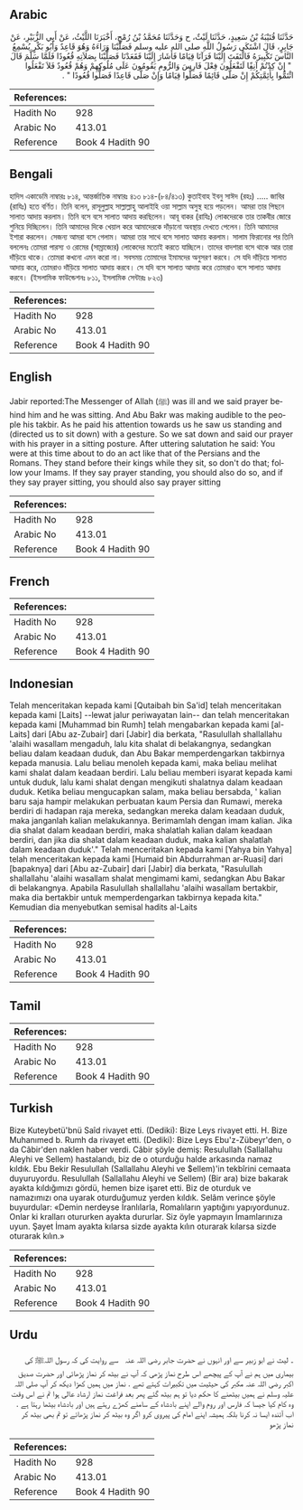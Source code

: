## Arabic


<div dir="rtl" lang="ar" style={{fontSize:'larger',backgroundColor:'#f8f9fa',padding:20}}>
حَدَّثَنَا قُتَيْبَةُ بْنُ سَعِيدٍ، حَدَّثَنَا لَيْثٌ، ح وَحَدَّثَنَا مُحَمَّدُ بْنُ رُمْحٍ، أَخْبَرَنَا اللَّيْثُ، عَنْ أَبِي الزُّبَيْرِ، عَنْ جَابِرٍ، قَالَ اشْتَكَى رَسُولُ اللَّهِ صلى الله عليه وسلم فَصَلَّيْنَا وَرَاءَهُ وَهُوَ قَاعِدٌ وَأَبُو بَكْرٍ يُسْمِعُ النَّاسَ تَكْبِيرَهُ فَالْتَفَتَ إِلَيْنَا فَرَآنَا قِيَامًا فَأَشَارَ إِلَيْنَا فَقَعَدْنَا فَصَلَّيْنَا بِصَلاَتِهِ قُعُودًا فَلَمَّا سَلَّمَ قَالَ ‏ "‏ إِنْ كِدْتُمْ آنِفًِا لَتَفْعَلُونَ فِعْلَ فَارِسَ وَالرُّومِ يَقُومُونَ عَلَى مُلُوكِهِمْ وَهُمْ قُعُودٌ فَلاَ تَفْعَلُوا ائْتَمُّوا بِأَئِمَّتِكُمْ إِنْ صَلَّى قَائِمًا فَصَلُّوا قِيَامًا وَإِنْ صَلَّى قَاعِدًا فَصَلُّوا قُعُودًا ‏"‏ ‏.‏
</div>
<div style={{backgroundColor:'#f8f9fa',padding:20, marginBottom: 10}}><table> <thead> <tr> <th>References:</th> <th></th> </tr> </thead> <tbody><tr><td>Hadith No</td><td>928</td></tr><tr><td>Arabic No</td><td>413.01</td></tr><tr><td>Reference</td><td>Book 4 Hadith 90</td></tr></tbody></table></div>

## Bengali


<div dir="ltr" lang="bn" style={{fontSize:'larger',backgroundColor:'#f8f9fa',padding:20}}>
হাদিস একাডেমি নাম্বারঃ ৮১৪, আন্তর্জাতিক নাম্বারঃ ৪১৩ ৮১৪-(৮৪/৪১৩) কুতাইবাহ ইবনু সাঈদ (রহঃ) ..... জাবির (রাযিঃ) হতে বর্ণিত। তিনি বলেন, রাসূলুল্লাহ সাল্লাল্লাহু আলাইহি ওয়া সাল্লাম অসুস্থ হয়ে পড়লেন। আমরা তার পিছনে সালাত আদায় করলাম। তিনি বসে বসে সালাত আদায় করছিলেন। আবূ বাকর (রাযিঃ) লোকদেরকে তার তাকবীর জোরে শুনিয়ে দিচ্ছিলেন। তিনি আমাদের দিকে খেয়াল করে আমাদেরকে দাঁড়ানো অবস্থায় দেখতে পেলেন। তিনি আমাদের ইশারা করলেন। সেজন্য আমরা বসে গেলাম। আমরা তার সাথে বসে সালাত আদায় করলাম। সালাম ফিরানোর পর তিনি বললেনঃ তোমরা পারস্য ও রোমের (সাম্রাজ্যের) লোকেদের মতোই করতে যাচ্ছিলে। তাদের বাদশারা বসে থাকে আর তারা দাঁড়িয়ে থাকে। তোমরা কখনো এমন করো না। সবসময় তোমাদের ইমামদের অনুসরণ করবে। সে যদি দাঁড়িয়ে সালাত আদায় করে, তোমরাও দাঁড়িয়ে সালাত আদায় করবে। সে যদি বসে সালাত আদায় করে তোমরাও বসে সালাত আদায় করবে। (ইসলামিক ফাউন্ডেশনঃ ৮১১, ইসলামিক সেন্টারঃ ৮২৩)
</div>
<div style={{backgroundColor:'#f8f9fa',padding:20, marginBottom: 10}}><table> <thead> <tr> <th>References:</th> <th></th> </tr> </thead> <tbody><tr><td>Hadith No</td><td>928</td></tr><tr><td>Arabic No</td><td>413.01</td></tr><tr><td>Reference</td><td>Book 4 Hadith 90</td></tr></tbody></table></div>

## English


<div dir="ltr" lang="en" style={{fontSize:'larger',backgroundColor:'#f8f9fa',padding:20}}>
Jabir reported:The Messenger of Allah (ﷺ) was ill and we said prayer behind him and he was sitting. And Abu Bakr was making audible to the people his takbir. As he paid his attention towards us he saw us standing and (directed us to sit down) with a gesture. So we sat down and said our prayer with his prayer in a sitting posture. After uttering salutation he said: You were at this time about to do an act like that of the Persians and the Romans. They stand before their kings while they sit, so don't do that; follow your Imams. If they say prayer standing, you should also do so, and if they say prayer sitting, you should also say prayer sitting
</div>
<div style={{backgroundColor:'#f8f9fa',padding:20, marginBottom: 10}}><table> <thead> <tr> <th>References:</th> <th></th> </tr> </thead> <tbody><tr><td>Hadith No</td><td>928</td></tr><tr><td>Arabic No</td><td>413.01</td></tr><tr><td>Reference</td><td>Book 4 Hadith 90</td></tr></tbody></table></div>

## French


<div dir="ltr" lang="fr" style={{fontSize:'larger',backgroundColor:'#f8f9fa',padding:20}}>

</div>
<div style={{backgroundColor:'#f8f9fa',padding:20, marginBottom: 10}}><table> <thead> <tr> <th>References:</th> <th></th> </tr> </thead> <tbody><tr><td>Hadith No</td><td>928</td></tr><tr><td>Arabic No</td><td>413.01</td></tr><tr><td>Reference</td><td>Book 4 Hadith 90</td></tr></tbody></table></div>

## Indonesian


<div dir="ltr" lang="id" style={{fontSize:'larger',backgroundColor:'#f8f9fa',padding:20}}>
Telah menceritakan kepada kami [Qutaibah bin Sa'id] telah menceritakan kepada kami [Laits] --lewat jalur periwayatan lain-- dan telah menceritakan kepada kami [Muhammad bin Rumh] telah mengabarkan kepada kami [al-Laits] dari [Abu az-Zubair] dari [Jabir] dia berkata, "Rasulullah shallallahu 'alaihi wasallam mengaduh, lalu kita shalat di belakangnya, sedangkan beliau dalam keadaan duduk, dan Abu Bakar memperdengarkan takbirnya kepada manusia. Lalu beliau menoleh kepada kami, maka beliau melihat kami shalat dalam keadaan berdiri. Lalu beliau memberi isyarat kepada kami untuk duduk, lalu kami shalat dengan mengikuti shalatnya dalam keadaan duduk. Ketika beliau mengucapkan salam, maka beliau bersabda, ' kalian baru saja hampir melakukan perbuatan kaum Persia dan Rumawi, mereka berdiri di hadapan raja mereka, sedangkan mereka dalam keadaan duduk, maka janganlah kalian melakukannya. Berimamlah dengan imam kalian. Jika dia shalat dalam keadaan berdiri, maka shalatlah kalian dalam keadaan berdiri, dan jika dia shalat dalam keadaan duduk, maka kalian shalatlah dalam keadaan duduk'." Telah menceritakan kepada kami [Yahya bin Yahya] telah menceritakan kepada kami [Humaid bin Abdurrahman ar-Ruasi] dari [bapaknya] dari [Abu az-Zubair] dari [Jabir] dia berkata, "Rasulullah shallallahu 'alaihi wasallam shalat mengimami kami, sedangkan Abu Bakar di belakangnya. Apabila Rasulullah shallallahu 'alaihi wasallam bertakbir, maka dia bertakbir untuk memperdengarkan takbirnya kepada kita." Kemudian dia menyebutkan semisal hadits al-Laits
</div>
<div style={{backgroundColor:'#f8f9fa',padding:20, marginBottom: 10}}><table> <thead> <tr> <th>References:</th> <th></th> </tr> </thead> <tbody><tr><td>Hadith No</td><td>928</td></tr><tr><td>Arabic No</td><td>413.01</td></tr><tr><td>Reference</td><td>Book 4 Hadith 90</td></tr></tbody></table></div>

## Tamil


<div dir="ltr" lang="ta" style={{fontSize:'larger',backgroundColor:'#f8f9fa',padding:20}}>

</div>
<div style={{backgroundColor:'#f8f9fa',padding:20, marginBottom: 10}}><table> <thead> <tr> <th>References:</th> <th></th> </tr> </thead> <tbody><tr><td>Hadith No</td><td>928</td></tr><tr><td>Arabic No</td><td>413.01</td></tr><tr><td>Reference</td><td>Book 4 Hadith 90</td></tr></tbody></table></div>

## Turkish


<div dir="ltr" lang="tr" style={{fontSize:'larger',backgroundColor:'#f8f9fa',padding:20}}>
Bize Kuteybetü'bnü Saîd rivayet etti. (Dediki): Bize Leys rivayet etti. H. Bize Muhanımed b. Rumh da rivayet etti. (Dediki): Bize Leys Ebu'z-Zübeyr'den, o da Câbir'den naklen haber verdi. Câbir şöyle demiş: Resulullah (Sallallahu Aleyhi ve Sellem) hastalandı, biz de o oturduğu halde arkasında namaz kıldık. Ebu Bekir Resulullah (Sallallahu Aleyhi ve $ellem)'in tekbîrini cemaata duyuruyordu. Resulullah (Sallallahu Aleyhi ve Sellem) (Bir ara) bize bakarak ayakta kıldığımızı gördü, hemen bize işaret etti. Biz de oturduk ve namazımızı ona uyarak oturduğumuz yerden kıldık. Selâm verince şöyle buyurdular: «Demin nerdeyse İranlılarla, Romalıların yaptığını yapıyordunuz. Onlar ki kralları otururken ayakta dururlar. Siz öyle yapmayın İmamlarınıza uyun. Şayet İmam ayakta kılarsa sizde ayakta kılın oturarak kılarsa sizde oturarak kılın.»
</div>
<div style={{backgroundColor:'#f8f9fa',padding:20, marginBottom: 10}}><table> <thead> <tr> <th>References:</th> <th></th> </tr> </thead> <tbody><tr><td>Hadith No</td><td>928</td></tr><tr><td>Arabic No</td><td>413.01</td></tr><tr><td>Reference</td><td>Book 4 Hadith 90</td></tr></tbody></table></div>

## Urdu


<div dir="rtl" lang="ur" style={{fontSize:'larger',backgroundColor:'#f8f9fa',padding:20}}>
۔ لیث نے ابو زبیر سے اور انہوں نے حضرت جابر ‌رضی ‌اللہ ‌عنہ ‌ ‌ سے روایت کی کہ رسول اللہﷺ كی ‌بیماری ‌میں ‌ہم ‌نے ‌آپ ‌كے ‌پیچھے ‌اس ‌طرح ‌نماز ‌پڑھی ‌كہ ‌آپ ‌نے ‌بیٹھ ‌كر ‌نماز ‌پڑھائی ‌اور ‌حضرت ‌صدیق ‌اكبر ‌رضی ‌اللہ ‌عنہ ‌مكبر ‌كی ‌حیثیت ‌میں ‌تكبیرات ‌كہتے ‌تھے ‌. ‌نماز ‌میں ‌ہمیں ‌كھڑا ‌دیكھ ‌كر ‌آپ ‌صلی ‌اللہ ‌علیہ ‌وسلم ‌نے ‌ہمیں ‌بیٹھنے ‌كا ‌حكم ‌دیا ‌تو ‌ہم ‌بیٹھ ‌گئے ‌پھر ‌بعد ‌فراغت ‌نماز ‌ارشاد ‌عالی ‌ہوا ‌تم ‌نے ‌اس ‌وقت ‌وہ ‌كام ‌كیا ‌جیسا ‌كہ ‌فارس ‌اور ‌روم ‌والے ‌اپنے ‌بادشاہ ‌كے ‌سامنے ‌كھڑے ‌رہتے ‌ہیں ‌اور ‌بادشاہ ‌بیٹھا ‌رہتا ‌ہے ‌. ‌اب ‌آئندہ ‌ایسا ‌نہ ‌كرنا ‌بلكہ ‌ہمیشہ ‌اپنے ‌امام ‌كی ‌پیروی ‌كرو ‌اگر ‌وہ ‌بیٹھ ‌كر ‌نماز ‌پڑھائے ‌تو ‌تم ‌بھی ‌بیٹھ ‌كر ‌نماز ‌پڑھو ‌
</div>
<div style={{backgroundColor:'#f8f9fa',padding:20, marginBottom: 10}}><table> <thead> <tr> <th>References:</th> <th></th> </tr> </thead> <tbody><tr><td>Hadith No</td><td>928</td></tr><tr><td>Arabic No</td><td>413.01</td></tr><tr><td>Reference</td><td>Book 4 Hadith 90</td></tr></tbody></table></div>